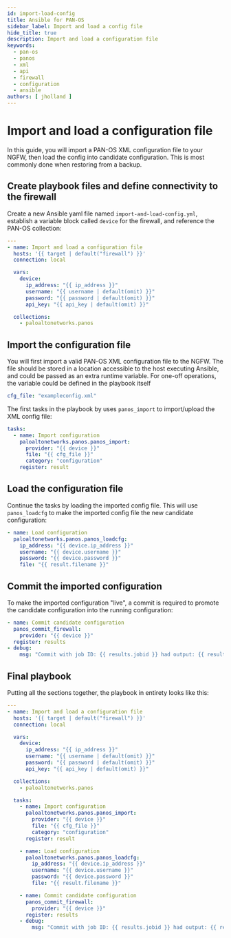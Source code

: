 ```yaml
---
id: import-load-config
title: Ansible for PAN-OS
sidebar_label: Import and load a config file
hide_title: true
description: Import and load a configuration file
keywords:
  - pan-os
  - panos
  - xml
  - api
  - firewall
  - configuration
  - ansible
authors: [ jholland ]
---
```



# Import and load a configuration file

In this guide, you will import a PAN-OS XML configuration file to your NGFW, then load the config into candidate configuration. This is most commonly done when restoring from a backup.

<Assumptions />

<LabGuidance />

## Create playbook files and define connectivity to the firewall

Create a new Ansible yaml file named `import-and-load-config.yml`, establish a variable block called `device` for the firewall, and reference the PAN-OS collection:

```yaml
---
- name: Import and load a configuration file
  hosts: '{{ target | default("firewall") }}'
  connection: local

  vars:
    device:
      ip_address: "{{ ip_address }}"
      username: "{{ username | default(omit) }}"
      password: "{{ password | default(omit) }}"
      api_key: "{{ api_key | default(omit) }}"

  collections:
    - paloaltonetworks.panos
```

## Import the configuration file

You will first import a valid PAN-OS XML configuration file to the NGFW. The file should be stored in a location accessible to the host executing Ansible, and could be passed as an extra runtime variable. For one-off operations, the variable could be defined in the playbook itself

```yaml
cfg_file: "exampleconfig.xml"
```

The first tasks in the playbook by uses `panos_import` to import/upload the XML config file:

```yaml
tasks:
  - name: Import configuration
    paloaltonetworks.panos.panos_import:
      provider: "{{ device }}"
      file: "{{ cfg_file }}"
      category: "configuration"
    register: result
```

## Load the configuration file

Continue the tasks by loading the imported config file. This will use `panos_loadcfg` to make the imported config file the new candidate configuration:

```yaml
- name: Load configuration
  paloaltonetworks.panos.panos_loadcfg:
    ip_address: "{{ device.ip_address }}"
    username: "{{ device.username }}"
    password: "{{ device.password }}"
    file: "{{ result.filename }}"
```

## Commit the imported configuration

To make the imported configuration "live", a commit is required to promote the candidate configuration into the running configuration:

```yaml
- name: Commit candidate configuration
  panos_commit_firewall:
    provider: "{{ device }}"
  register: results
- debug:
    msg: "Commit with job ID: {{ results.jobid }} had output: {{ results.details }}"
```

## Final playbook

Putting all the sections together, the playbook in entirety looks like this:

```yaml
---
- name: Import and load a configuration file
  hosts: '{{ target | default("firewall") }}'
  connection: local

  vars:
    device:
      ip_address: "{{ ip_address }}"
      username: "{{ username | default(omit) }}"
      password: "{{ password | default(omit) }}"
      api_key: "{{ api_key | default(omit) }}"

  collections:
    - paloaltonetworks.panos

  tasks:
    - name: Import configuration
      paloaltonetworks.panos.panos_import:
        provider: "{{ device }}"
        file: "{{ cfg_file }}"
        category: "configuration"
      register: result

    - name: Load configuration
      paloaltonetworks.panos.panos_loadcfg:
        ip_address: "{{ device.ip_address }}"
        username: "{{ device.username }}"
        password: "{{ device.password }}"
        file: "{{ result.filename }}"

    - name: Commit candidate configuration
      panos_commit_firewall:
        provider: "{{ device }}"
      register: results
    - debug:
        msg: "Commit with job ID: {{ results.jobid }} had output: {{ results.details }}"
```

